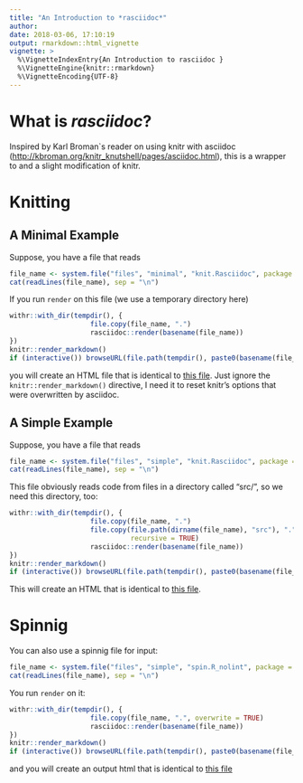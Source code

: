 ```yaml
---
title: "An Introduction to *rasciidoc*"
author: 
date: 2018-03-06, 17:10:19
output: rmarkdown::html_vignette
vignette: >
  %\VignetteIndexEntry{An Introduction to rasciidoc }
  %\VignetteEngine{knitr::rmarkdown}
  %\VignetteEncoding{UTF-8}
---
```


# What is *rasciidoc*?
Inspired by Karl Broman`s reader on using knitr
with asciidoc
(<http://kbroman.org/knitr_knutshell/pages/asciidoc.html>), this is a
wrapper to and a slight modification of knitr. 

# Knitting 
## A Minimal Example
Suppose, you have a file that reads
``` r
file_name <- system.file("files", "minimal", "knit.Rasciidoc", package = "rasciidoc")
cat(readLines(file_name), sep = "\n")
```
If you run `render` on this file (we use a temporary directory here)
``` r
withr::with_dir(tempdir(), {
                    file.copy(file_name, ".")
                    rasciidoc::render(basename(file_name))
})
knitr::render_markdown()
if (interactive()) browseURL(file.path(tempdir(), paste0(basename(file_name), ".html")))
```
you will create an HTML file that is identical to [this file](http://htmlpreview.github.io/?https://github.com/fvafrCU/rasciidoc/blob/master/inst/files/minimal/knit.html). Just ignore the `knitr::render_markdown()` directive, I need it to reset knitr's options that were overwritten by asciidoc.

## A Simple Example
Suppose, you have a file that reads
``` r
file_name <- system.file("files", "simple", "knit.Rasciidoc", package = "rasciidoc")
cat(readLines(file_name), sep = "\n")
```
This file obviously reads code from files in a directory called "src/", so we need 
this directory, too:

``` r
withr::with_dir(tempdir(), {
                    file.copy(file_name, ".")
                    file.copy(file.path(dirname(file_name), "src"), ".", 
                              recursive = TRUE)
                    rasciidoc::render(basename(file_name))
})
knitr::render_markdown()
if (interactive()) browseURL(file.path(tempdir(), paste0(basename(file_name), ".html")))
```

This will create an HTML that is identical to [this file](http://htmlpreview.github.io/?https://github.com/fvafrCU/rasciidoc/blob/master/inst/files/simple/knit.html).


# Spinnig
You can also use a spinnig file for input:
``` r
file_name <- system.file("files", "simple", "spin.R_nolint", package = "rasciidoc")
cat(readLines(file_name), sep = "\n")
```
You run `render` on it:
``` r
withr::with_dir(tempdir(), {
                    file.copy(file_name, ".", overwrite = TRUE)
                    rasciidoc::render(basename(file_name))
})
knitr::render_markdown()
if (interactive()) browseURL(file.path(tempdir(), paste0(basename(file_name), ".html")))
```
and you will create an output html that is identical to [this file](http://htmlpreview.github.io/?https://github.com/fvafrCU/rasciidoc/blob/master/inst/files/minimal/knit.html)
